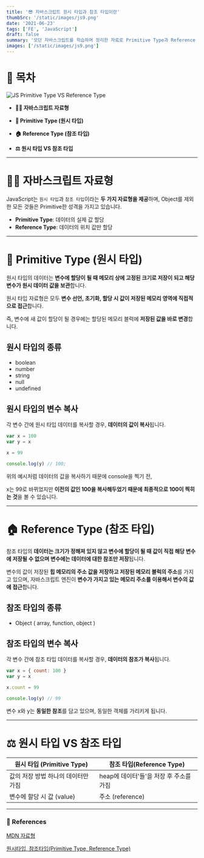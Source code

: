 ```yaml
---
title: '😎 자바스크립트 원시 타입과 참조 타입이란'
thumbSrc: '/static/images/js9.png'
date: '2021-06-23'
tags: ['FE', 'JavaScript']
draft: false
summary: '모던 자바스크립트를 학습하며 정리한 자료로 Primitive Type과 Reference Type에 대해 설명합니다.'
images: ['/static/images/js9.png']
---
```


# 📌 목차

![JS Primitive Type VS Reference Type](/static/images/js9.png)

- **💁🏻 자바스크립트 자료형**

- **🗿 Primitive Type (원시 타입)**

- **🏠 Reference Type (참조 타입)**

- **⚖️ 원시 타입 VS 참조 타입**

---

# 💁🏻 자바스크립트 자료형

JavaScript는 `원시 타입`과 `참조 타입`이라는 **두 가지 자료형을 제공**하며, Object를 제외한 모든 것들은 Primitive한 성격을 가지고 있습니다.

- **Primitive Type**: 데이터의 실제 값 할당
- **Reference Type**: 데이터의 위치 값만 할당

---

# 🗿 Primitive Type (원시 타입)

원시 타입의 데이터는 **변수에 할당이 될 때 메모리 상에 고정된 크기로 저장이 되고 해당 변수가 원시 데이터 값을 보관**합니다.

원시 타입 자료형은 모두 **변수 선언, 초기화, 할당 시 값이 저장된 메모리 영역에 직접적으로 접근**합니다.

즉, 변수에 새 값이 할당이 될 경우에는 할당된 메모리 블럭에 **저장된 값을 바로 변경**합니다.

## 원시 타입의 종류

- boolean
- number
- string
- null
- undefined

## 원시 타입의 변수 복사

각 변수 간에 원시 타입 데이터를 복사할 경우, **데이터의 값이 복사**됩니다.

```javascript
var x = 100
var y = x

x = 99

console.log(y) // 100;
```

위의 예시처럼 데이터의 값을 복사하기 때문에 console을 찍기 전,

x는 99로 바뀌었지만 **이전의 값인 100을 복사해두었기 때문에 최종적으로 100이 찍히는 것**을 볼 수 있습니다.

---

# 🏠 Reference Type (참조 타입)

참조 타입의 **데이터는 크기가 정해져 있지 않고 변수에 할당이 될 때 값이 직접 해당 변수에 저장될 수 없으며 변수에는 데이터에 대한 참조만 저장**됩니다.

변수의 값이 저장된 **힙 메모리의 주소 값을 저장하고 저장된 메모리 블럭의 주소**를 가지고 있으며, 자바스크립트 엔진이 **변수가 가지고 있는 메모리 주소를 이용해서 변수의 값에 접근**합니다.

## 참조 타입의 종류

- Object ( array, function, object )

## 참조 타입의 변수 복사

각 변수 간에 참조 타입 데이터를 복사할 경우, **데이터의 참조가 복사**됩니다.

```javascript
var x = { count: 100 }
var y = x

x.count = 99

console.log(y) // 99
```

변수 x와 y는 **동일한 참조**를 담고 있으며, 동일한 객체를 가리키게 됩니다.

---

# ⚖️ 원시 타입 VS 참조 타입

| **원시 타입 (Primitive Type)**      | **참조 타입(Reference Type)**           |
| ----------------------------------- | --------------------------------------- |
| 값의 저장 방법 하나의 데이터만 가짐 | heap에 데이터'들'을 저장 후 주소를 가짐 |
| 변수에 할당 시 값 (value)           | 주소 (reference)                        |

---

### 🔗 References

[MDN 자료형](https://developer.mozilla.org/ko/docs/Web/JavaScript/Data_structures)

[원시타입, 참조타입(Primitive Type, Reference Type)](https://velog.io/@gillog/%EC%9B%90%EC%8B%9C%ED%83%80%EC%9E%85-%EC%B0%B8%EC%A1%B0%ED%83%80%EC%9E%85Primitive-Type-Reference-Type)

